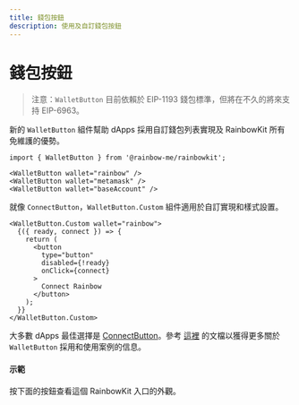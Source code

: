 ```yaml
---
title: 錢包按鈕
description: 使用及自訂錢包按鈕
---
```


# 錢包按鈕

> 注意：`WalletButton` 目前依賴於 EIP-1193 錢包標準，但將在不久的將來支持 EIP-6963。

新的 `WalletButton` 組件幫助 dApps 採用自訂錢包列表實現及 RainbowKit 所有免維護的優勢。

```tsx
import { WalletButton } from '@rainbow-me/rainbowkit';

<WalletButton wallet="rainbow" />
<WalletButton wallet="metamask" />
<WalletButton wallet="baseAccount" />
```

就像 `ConnectButton`，`WalletButton.Custom` 組件適用於自訂實現和樣式設置。

```tsx
<WalletButton.Custom wallet="rainbow">
  {({ ready, connect }) => {
    return (
      <button
        type="button"
        disabled={!ready}
        onClick={connect}
      >
        Connect Rainbow
      </button>
    );
  }}
</WalletButton.Custom>
```

大多數 dApps 最佳選擇是 [ConnectButton](https://www.rainbowkit.com/docs/connect-button)。參考 [這裡](https://www.rainbowkit.com/docs/wallet-button) 的文檔以獲得更多關於 `WalletButton` 採用和使用案例的信息。

#### 示範

按下面的按鈕查看這個 RainbowKit 入口的外觀。

<WalletButtonDemo />
